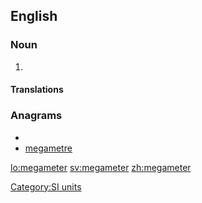 ==English==

===Noun===
{{en-noun}}

# {{alternative spelling of|megametre|from=US}}

====Translations====
{{trans-see|megametre}}

===Anagrams===
* {{alphagram|aeeegmmrt}}
* [[megametre#English|megametre]]

[[Category:SI units]]

[[lo:megameter]]
[[sv:megameter]]
[[zh:megameter]]